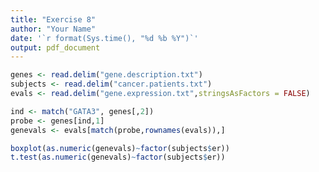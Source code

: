 ```yaml
---
title: "Exercise 8"
author: "Your Name"
date: '`r format(Sys.time(), "%d %b %Y")`'
output: pdf_document
---
```


```r
genes <- read.delim("gene.description.txt")
subjects <- read.delim("cancer.patients.txt")
evals <- read.delim("gene.expression.txt",stringsAsFactors = FALSE)
```


```r
ind <- match("GATA3", genes[,2])
probe <- genes[ind,1]
genevals <- evals[match(probe,rownames(evals)),]

```

```r
boxplot(as.numeric(genevals)~factor(subjects$er))
t.test(as.numeric(genevals)~factor(subjects$er))
```

